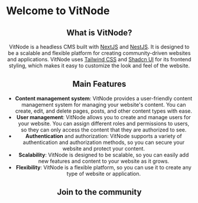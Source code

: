 
# Welcome to VitNode

<Header />

## What is VitNode?

VitNode is a headless CMS built with [NextJS](https://nextjs.org/) and [NestJS](https://nestjs.com/). It is designed to be a scalable and flexible platform for creating community-driven websites and applications. VitNode uses [Tailwind CSS](https://tailwindcss.com/) and [Shadcn UI](https://ui.shadcn.com/) for its frontend styling, which makes it easy to customize the look and feel of the website.

## Main Features

- **Content management system**: VitNode provides a user-friendly content management system for managing your website's content. You can create, edit, and delete pages, posts, and other content types with ease.
- **User management**: VitNode allows you to create and manage users for your website. You can assign different roles and permissions to users, so they can only access the content that they are authorized to see.
- **Authentication** and authorization: VitNode supports a variety of authentication and authorization methods, so you can secure your website and protect your content.
- **Scalability**: VitNode is designed to be scalable, so you can easily add new features and content to your website as it grows.
- **Flexibility**: VitNode is a flexible platform, so you can use it to create any type of website or application.

## Join to the community


<Cards>
  <Card title="GitHub" href="https://github.com/aXenDeveloper/vitnode/discussions" />
</Cards>

